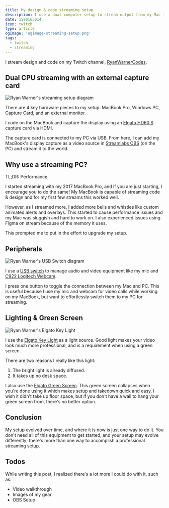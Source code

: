 ```yaml
---
title: My design & code streaming setup
description: I use a dual computer setup to stream output from my Mac through a capture card to a Windows PC.
date: 1590163014
icon: twitch
type: article
ogImage: 'ogimage-streaming-setup.png'
tags:
  - twitch
  - streaming
---
```


I stream design and code on my Twitch channel, [RyanWarnerCodes](https://twitch.tv/RyanWarnerCodes).

## Dual CPU streaming with an external capture card

![Ryan Warner's streaming setup diagram](/ryan-warner-codes-streaming-setup-diagram.png)

There are 4 key hardware pieces to my setup: MacBook Pro, Windows PC, [Capture Card](https://amzn.to/315jJ8j), and an external monitor.

I code on the MacBook and capture the display using an [Elgato HD60 S](https://amzn.to/315jJ8j) capture card via HDMI.

The capture card is connected to my PC via USB. From here, I can add my MacBook's display capture as a video source in [Streamlabs OBS](https://streamlabs.com/) (on the PC) and stream it to the world.

## Why use a streaming PC?

TL;DR: Performance

I started streaming with my 2017 MacBook Pro, and if you are just starting, I encourage you to do the same! My MacBook is capable of streaming code & design and for my first few streams this worked well.

However, as I streamed more, I added more bells and whistles like custom animated alerts and overlays. This started to cause performance issues and my Mac was sluggish and hard to work on. I also experienced issues using Figma on stream because of the memory it uses.

This prompted me to put in the effort to upgrade my setup.

## Peripherals

![Ryan Warner's USB Switch diagram](/ryan-warner-codes-usb-switch-diagram.png)

I use a [USB switch](https://amzn.to/2YeLwRL) to manage audio and video equipment like my mic and [C922 Logitech Webcam](https://amzn.to/3aDKPq0).

I press one button to toggle the connection between my Mac and PC. This is useful because I use my mic and webcam for video calls while working on my MacBook, but want to effortlessly switch them to my PC for streaming.

## Lighting & Green Screen

![Ryan Warner's Elgato Key Light](/ryan-warner-elgato-key-light.png)

I use the [Elgato Key Light](https://www.elgato.com/en/gaming/key-light) as a light source. Good light makes your video look much more professional, and is a requirement when using a green screen.

There are two reasons I really like this light:

1. The bright light is already diffused.
2. It takes up no desk space.

I also use the [Elgato Green Screen](https://amzn.to/3g2Nwmk). This green screen collapses when you're done using it which makes setup and takedown quick and easy. I wish it didn't take up floor space, but if you don't have a wall to hang your green screen from, there's no better option.

## Conclusion

My setup evolved over time, and where it is now is just one way to do it. You don't need all of this equipment to get started, and your setup may evolve differently; there's more than one way to accomplish a professional streaming setup.

## Todos

While writing this post, I realized there's a lot more I could do with it, such as:

- Video walkthrough
- Images of my gear
- OBS Setup
